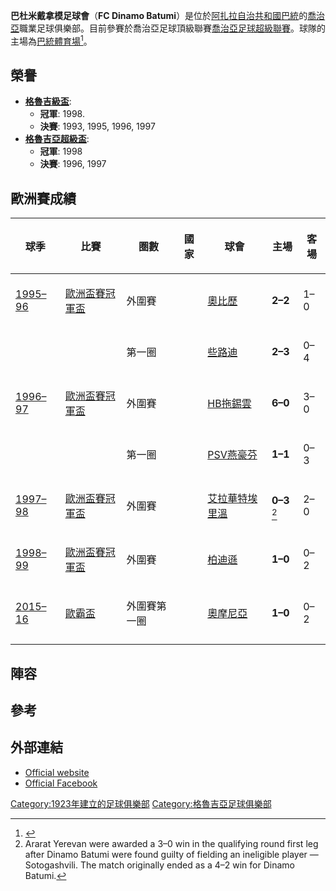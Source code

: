 {{Infobox football club
| clubname   = 巴杜米戴拿模
| image      = 
| nickname   = 
| founded    = {{Start date and age|1923}}
| ground     = [[巴統|巴統]]，[[巴統體育場|巴統體育場]]
| capacity   = 20,000
| chairman   = [[Vladimer_Dvalishvili|Vladimer Dvalishvili]]
| manager    = George Geguchadze
| league     = [[格魯吉亞足球超級聯賽|格魯吉亞足球超級聯賽]]
| season     = 2021
| position   = 格魯超，第 1 位
| pattern_la1=_pumafinal21rb|pattern_b1=_pumafinal21rb|pattern_ra1=_pumafinal21rb|pattern_sh1= |pattern_so1= 
| leftarm1=0044FF|body1=0044FF|rightarm1=0044FF|shorts1=0044FF|socks1=0044FF
| pattern_la2= _pumafinal21w|pattern_b2=_pumafinal21w|pattern_ra2=_pumafinal21w
| leftarm2=FFFFFF |body2=FFFFFF |rightarm2=FFFFFF |shorts2=FFFFFF |socks2=FFFFFF
| pattern_la3=|pattern_b3=|pattern_ra3=|pattern_sh3=|pattern_so3= 
| leftarm3=|body3=|rightarm3=|shorts3= |socks3=
}}
'''巴杜米戴拿模足球會'''（'''FC Dinamo Batumi'''）是位於[[阿扎拉自治共和國|阿扎拉自治共和國]][[巴統|巴統]]的[[喬治亞|喬治亞]]職業足球俱樂部。目前參賽於喬治亞足球頂級聯賽[[喬治亞足球超級聯賽|喬治亞足球超級聯賽]]。球隊的主場為[[巴統體育場|巴統體育場]]<ref>{{cite web |url=https://sportall.ge/fekhburthi/fekhburthii/erovnuli-liga/144346-erovnuli-liga-xvi-turi-bathumis-dinamom-akhal-stadionze-gamarjveba-izeima-video.html |title=First match at brand-new Batumi football stadium |website=sportall.ge |date=21 November 2020 |access-date=2021-06-13 |archive-date=2021-04-16 |archive-url=https://web.archive.org/web/20210416120334/https://sportall.ge/fekhburthi/fekhburthii/erovnuli-liga/144346-erovnuli-liga-xvi-turi-bathumis-dinamom-akhal-stadionze-gamarjveba-izeima-video.html |dead-url=no }}</ref>。

==榮譽==
*'''[[格魯吉級盃|格魯吉級盃]]''':
** '''冠軍''': 1998.
** '''決賽''': 1993, 1995, 1996, 1997
* '''[[格魯吉亞超級盃|格魯吉亞超級盃]]''':
** '''冠軍''': 1998
** '''決賽''': 1996, 1997

==歐洲賽成績==
{| class="wikitable"
! 球季
! 比賽
! 圏數
! 國家
! 球會
! 主場
! 客場
|-
|[[1995–96年歐洲盃賽冠軍盃|1995–96]]
|[[歐洲盃賽冠軍盃|歐洲盃賽冠軍盃]]
|外圍賽
|{{flagicon|FR Yugoslavia}}
|[[奧比歷足球會|奧比歷]]
|'''2–2'''
|1–0
|-
|
|
|第一圈
|{{flagicon|Scotland}}
|[[些路迪足球會|些路迪]]
|'''2–3'''
|0–4
|-
|[[1996–97年歐洲盃賽冠軍盃|1996–97]]
|[[歐洲盃賽冠軍盃|歐洲盃賽冠軍盃]]
|外圍賽
|{{flagicon|Faroe Islands}}
|[[HB拖錫雲|HB拖錫雲]]
|'''6–0'''
|3–0
|-
|
|
|第一圈
|{{flagicon|Netherlands}}
|[[PSV燕豪芬|PSV燕豪芬]]
|'''1–1'''
|0–3
|-
|[[1997–98年歐洲盃賽冠軍盃|1997–98]]
|[[歐洲盃賽冠軍盃|歐洲盃賽冠軍盃]]
|外圍賽
|{{flagicon|Armenia}}
|[[艾拉華特埃里溫足球會|艾拉華特埃里溫]]
|'''0–3''' <ref>Ararat Yerevan were awarded a 3–0 win in the qualifying round first leg after Dinamo Batumi were found guilty of fielding an ineligible player ― Sotogashvili. The match originally ended as a 4–2 win for Dinamo Batumi.</ref>
|2–0
|-
|[[1998–99年歐洲盃賽冠軍盃|1998–99]]
|[[歐洲盃賽冠軍盃|歐洲盃賽冠軍盃]]
|外圍賽
|{{flagicon|FR Yugoslavia}}
|[[柏迪遜足球會|柏迪遜]]
|'''1–0'''
|0–2
|-
|[[2015–16年歐霸盃|2015–16]]
|[[欧足联欧洲联赛|歐霸盃]]
|外圍賽第一圈
|{{flagicon|CYP}}
|[[奧摩尼亞體育會|奧摩尼亞]]
|''' 1–0'''
|0–2
|-
|}

==陣容==
{{updated|2016年6月29日}}
{{Fs start}}
{{Fs player|no= 1|nat=UKR|pos=GK|name=[[Anatoliy_Tymofeyev|Anatoliy Tymofeyev]]}}
{{Fs player|no= 2|nat=Georgia|pos=DF|name=[[Mirza_Partenadze|Mirza Partenadze]]}}
{{Fs player|no= 3|nat=Georgia|pos=DF|name=[[Vazha_Koridze|Vazha Koridze]]}}
{{Fs player|no= 4|nat=Georgia|pos=DF|name=[[Badri_Tetunashvili|Badri Tetunashvili]]}}
{{Fs player|no= 5|nat=KAZ|pos=FW|name=[[Bakhtiyar_Gabdollin|Bakhtiyar Gabdollin]]}}
{{Fs player|no= 6|nat=Georgia|pos=MF|name=[[Gela_Gogitidze|Gela Gogitidze]]}}
{{Fs player|no= 7|nat=Georgia|pos=MF|name=[[Irakli_Chirikashvili|Irakli Chirikashvili]]}}
{{Fs player|no= 8|nat=Georgia|pos=MF|name=[[Teimuraz_Shonia|Teimuraz Shonia]]}}
{{Fs player|no= 9|nat=Georgia|pos=FW|name=[[Amiran_Abuselidze|Amiran Abuselidze]]}}
{{Fs player|no=10|nat=Georgia|pos=MF|name=[[Valerian_Tevdoradze|Valerian Tevdoradze]]}}
{{Fs player|no=11|nat=Georgia|pos=FW|name=[[Georgi_Beriashvili|Georgi Beriashvili]]}}
{{Fs player|no=14|nat=Georgia|pos=FW|name=[[Giorgi_Gabedava|Giorgi Gabedava]]}}
{{Fs mid}}
{{Fs player|no=15|nat=Georgia|pos=MF|name=[[Nikoloz_Ashba|Nikoloz Ashba]]}}
{{Fs player|no=16|nat=Georgia|pos=DF|name=[[Nika_Mgeladze|Nika Mgeladze]]}}
{{Fs player|no=17|nat=Georgia|pos=FW|name=[[Beka_Tchkuaseli|Beka Tchkuaseli]]}}
{{Fs player|no=19|nat=Georgia|pos=DF|name=[[Karen_Makaryan|Karen Makaryan]]}}
{{Fs player|no=20|nat=Georgia|pos=MF|name=[[Beka_Varshanidze|Beka Varshanidze]]}}
{{Fs player|no=22|nat=Georgia|pos=GK|name=[[Roman_Takidze|Roman Takidze]]}}
{{Fs player|no=23|nat=Georgia|pos=MF|name=[[Papuna_Poniava|Papuna Poniava]]}}
{{Fs player|no=30|nat=Georgia|pos=GK|name=[[Shota_Maminashvili|Shota Maminashvili]]}}
{{Fs player|no=44|nat=Georgia|pos=DF|name=[[Boris_Makharadze|Boris Makharadze]]}}
{{Fs player|no=77|nat=Georgia|pos=MF|name=[[Nika_Diasamidze|Nika Diasamidze]]}}
{{Fs player|no=89|nat=Serbia|pos=MF|name=[[Lazar_Marjanovic|Lazar Marjanovic]]}}
{{Fs player|no=99|nat=Georgia|pos=DF|name=[[Anzor_Sukhiashvili|Anzor Sukhiashvili]]}}
{{Fs end}}

==參考==
{{Reflist}}

==外部連結==
{{commons category}}
* [http://dinamobatumi.com/ Official website] {{Wayback|url=http://dinamobatumi.com/ |date=20190424135552 }} {{ka icon}}
* [https://www.facebook.com/DinamoBatumi1923 Official Facebook] {{Wayback|url=https://www.facebook.com/DinamoBatumi1923 |date=20201127211622 }} {{ka icon}}

[[Category:1923年建立的足球俱樂部|Category:1923年建立的足球俱樂部]]
[[Category:格魯吉亞足球俱樂部|Category:格魯吉亞足球俱樂部]]
